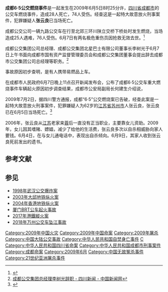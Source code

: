{{noteTA
|1 =zh-tw:2009年成都公交车纵火案; zh-hk:2009年成都巴士纵火案; zh-tw:2009年成都公车纵火案;
|2=zh-cn:公交车; zh-hk:巴士; zh-tw:公車;
}}
{{Infobox civilian attack
|title=成都6·5公交燃烧事件
|location={{CHN}}[[四川省|四川省]][[成都市|成都市]]
|target       = 无差别杀人
|date=2009年6月5日
|time=约8:25
|timezone=[[UTC+8|UTC+8]]
|type=[[纵火|纵火]]
|weapons=[[汽油|汽油]]
|fatalities=28人<ref name="28人">{{cite news |author1=叶建平 |title=成都公交车燃烧案死亡人数增至28人 |url=http://news.sina.com.cn/c/2009-07-13/161818212244.shtml |agency=新华网 |date=2009年7月13日 |accessdate=2020-07-10 |archive-date=2020-07-10 |archive-url=https://web.archive.org/web/20200710165617/http://news.sina.com.cn/c/2009-07-13/161818212244.shtml |dead-url=no }}</ref>
|injuries=74人
|perps=张云良
}}
'''成都6·5公交燃烧事件'''是一起发生在2009年6月5日8时25分许，[[四川省|四川省]][[成都市|成都市]]的公交车燃烧事件，造成28人死亡，74人受伤。经查这是一起特大故意放火刑事案件，犯罪嫌疑人'''张云良'''已当场死亡。

成都公交公司一辆九路公交车在行至北郊三环川陕立交桥下桥处时发生燃烧，当场造成25人遇难，76人受伤。6月7日有两名极危重伤员因抢救无效去世。<ref>{{Cite web |url=http://news.ifeng.com/mainland/special/chengdugongjiaoziran/news/200906/0607_6803_1191931.shtml |title=成都公交车事故死亡人数达27人 18人未脱离危险_资讯_凤凰网 |accessdate=2009-06-09 |archive-date=2021-01-14 |archive-url=https://web.archive.org/web/20210114072756/http://news.ifeng.com/mainland/special/chengdugongjiaoziran/news/200906/0607_6803_1191931.shtml |dead-url=no }}</ref>

成都公交集团公司总经理、成都公交集团北星巴士有限公司董事长李树光于6月7日上午书面向成都市国有资产监督管理委员会和成都公交集团董事会提出辞去成都市公交集团公司总经理等职务。<ref>[http://www.sc.chinanews.com.cn/html/SiChuan/Content/2009/6/8/6900285278387.html 成都公交集团总经理李树光辞职   - 四川新闻 - 中国新闻网]{{dead link|date=2018年3月 |bot=InternetArchiveBot |fix-attempted=yes }}</ref>

事故原因初步查明，是有人携带易燃品上车。

在成都市人民政府6月7日晚上11点召开新闻发布会，公布了成都6·5公交车重大燃烧事件车辆起火原因初步调查结果，成都市公安局副局长何建生介绍说，{{cquote|
在已完成的检验中，在车厢内残留物中多处检验出[[汽油|汽油]]成分，其它大部分为[[聚乙烯|聚乙烯]]，[[聚氯乙烯|聚氯乙烯]]，[[聚丙乙烯|聚丙乙烯]]等材料，同时，进行了试纸擦拭，炸药探测器分析，均未发现有机炸药成分。综上所述，'''有人携带易燃物品上车，不排除过失或故意引发燃烧，但可以排除爆炸引发燃烧。'''<ref>[http://www.cnr.cn/gundong/200906/t20090608_505358592.html 成都65公交车重大燃烧事件原因初步查明 中国广播网]</ref>}}

2009年7月2日，据四川警方通报，成都“6·5”公交燃烧案已告破，经查此案是一起特大故意放火刑事案件，犯罪嫌疑人为62岁的[[江苏省|江苏省]][[苏州市|苏州市]]人张云良，张云良已在6月5日当场死亡。<ref>{{Cite web |url=http://www.gov.cn/jrzg/2009-07/02/content_1355817.htm |title=成都公交车特大放火案告破 犯罪嫌疑人当场死亡-中国政府网 |accessdate=2009-07-02 |archive-date=2020-07-03 |archive-url=https://web.archive.org/web/20200703031620/http://www.gov.cn/jrzg/2009-07/02/content_1355817.htm |dead-url=no }}</ref>

2006年，张云良从[[江苏|江苏]]老家来[[成都|蓉]]后一直没有正当职业，主要靠女儿资助。2009年，女儿因其嗜赌、嫖娼，减少了给他的生活费，张云良多次以自杀相威胁向家人要钱。6月4日，在与女儿通电话中，表现出自杀倾向。6月9日，其家人收到张云良死前发出的遗书。

==参考文献==
{{reflist}}

==参见==
* [[1998年武汉公交爆炸案|1998年武汉公交爆炸案]] 
* [[2003年大邱地铁纵火案|2003年大邱地铁纵火案]]
* [[2004年香港地铁纵火案|2004年香港地铁纵火案]]
* [[厦门BRT公车起火事故|厦门BRT公车起火事故]]
* [[2017年港鐵縱火案|2017年港鐵縱火案]]
*[[2018年万州公交车坠江事故|2018年万州公交车坠江事故]]

[[Category:2009年中国火灾|Category:2009年中国火灾]]
[[Category:2009年中国命案|Category:2009年中国命案]]
[[Category:2009年屠杀|Category:2009年屠杀]]
[[Category:中国大陆公交事故|Category:中国大陆公交事故]]
[[Category:中华人民共和国自焚身亡事件|Category:中华人民共和国自焚身亡事件]]
[[Category:中华人民共和国纵火命案|C]]
[[Category:中华人民共和国四川省命案|Category:中华人民共和国四川省命案]]
[[Category:中华人民共和国成都市刑事案件|Category:中华人民共和国成都市刑事案件]]
[[Category:成都命案|Category:成都命案]]
[[Category:2009年6月|Category:2009年6月]]
[[Category:中国无故冤杀事件|Category:中国无故冤杀事件]]
[[Category:21世纪亚洲屠杀事件|Category:21世纪亚洲屠杀事件]]